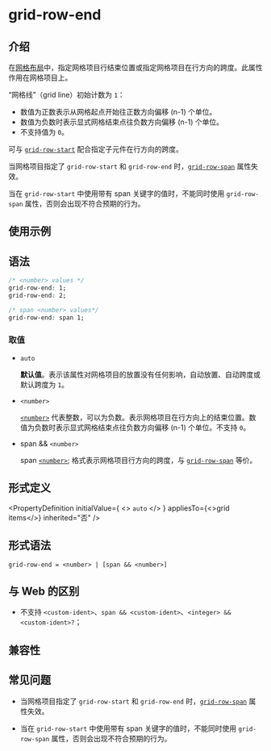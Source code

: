 # grid-row-end

## 介绍

在[网格布局](guide/ui/layout/grid-layout.mdx)中，指定网格项目行结束位置或指定网格项目在行方向的跨度。此属性作用在网格项目上。

“网格线”（grid line）初始计数为 `1`：

- 数值为正数表示从网格起点开始往正数方向偏移 (n-1) 个单位。
- 数值为负数时表示显式网格结束点往负数方向偏移 (n-1) 个单位。
- 不支持值为 `0`。

可与 [`grid-row-start`](./grid-row-start.mdx) 配合指定子元件在行方向的跨度。

当网格项目指定了 `grid-row-start` 和 `grid-row-end` 时，[`grid-row-span`](./grid-row-span.mdx) 属性失效。

当在 `grid-row-start` 中使用带有 span 关键字的值时，不能同时使用 `grid-row-span` 属性，否则会出现不符合预期的行为。

## 使用示例


<Go
  example="css-api"
  defaultFile="src/grid-row-end/App.tsx"
  img="https://lf-lynx.tiktok-cdns.com/obj/lynx-artifacts-oss-sg/lynx-website/assets/doc/css/grid-row-end.png"
  defaultEntryFile="dist/grid-row-end.lynx.bundle"
  entry="src/grid-row-end"
/>

## 语法

```css
/* <number> values */
grid-row-end: 1;
grid-row-end: 2;

/* span <number> values*/
grid-row-end: span 1;
```

### 取值

- `auto`

  **默认值**。表示该属性对网格项目的放置没有任何影响，自动放置、自动跨度或默认跨度为 `1`。

- `<number>`

  [`<number>`](api/css/data-type/number.mdx) 代表整数，可以为负数。表示网格项目在行方向上的结束位置。数值为负数时表示显式网格结束点往负数方向偏移 (n-1) 个单位。不支持 `0`。

- span && `<number>`

  span [`<number>`](api/css/data-type/number.mdx); 格式表示网格项目行方向的跨度，与 [`grid-row-span`](./grid-column-span.mdx) 等价。

## 形式定义


<PropertyDefinition
  initialValue={
    <>
      <code>auto</code>
    </>
  }
  appliesTo={<>grid items</>}
  inherited="否"
/>

## 形式语法

```
grid-row-end = <number> | [span && <number>]
```

## 与 Web 的区别

- 不支持 `<custom-ident>`、`span && <custom-ident>`、`<integer> && <custom-ident>?`；

## 兼容性


<LegacyCompatTable metadata="css/properties/grid-row-end" />

## 常见问题

- 当网格项目指定了 `grid-row-start` 和 `grid-row-end` 时，[`grid-row-span`](./grid-row-span.mdx) 属性失效。

- 当在 `grid-row-start` 中使用带有 span 关键字的值时，不能同时使用 `grid-row-span` 属性，否则会出现不符合预期的行为。
